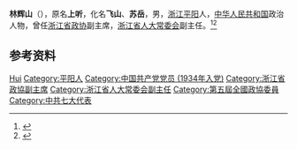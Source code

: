 '''林辉山'''（{{bd|1906年||1980年|}}），原名'''上听'''，化名'''飞山'''、'''苏岳'''，男，[[浙江|浙江]][[平阳|平阳]]人，[[中华人民共和国|中华人民共和国]]政治人物，曾任[[浙江省政协|浙江省政协]]副主席，[[浙江省人大常委会|浙江省人大常委会]]副主任。<ref>{{Cite book|title=中华人民共和国职官志|author=何虎生, 李耀东, 向常福主编|publisher=中国社会出版社|year=2003|isbn=9787800883934|location=北京|pages=}}</ref><ref>{{Cite book|title=浙江民国人物大辞典|author=林吕建主编|publisher=浙江大学出版社|year=2013|isbn=|location=杭州|pages=820}}</ref>

== 参考资料 ==
{{reflist}}

{{中国人物小作品}}

{{Authority control}}
{{DEFAULTSORT:Lin林}}
[[Category:林姓|Hui]]
[[Category:平阳人|Category:平阳人]]
[[Category:中国共产党党员_(1934年入党)|Category:中国共产党党员 (1934年入党)]]
[[Category:浙江省政協副主席|Category:浙江省政協副主席]]
[[Category:浙江省人大常委会副主任|Category:浙江省人大常委会副主任]]
[[Category:第五屆全國政協委員|Category:第五屆全國政協委員]]
[[Category:中共七大代表|Category:中共七大代表]]